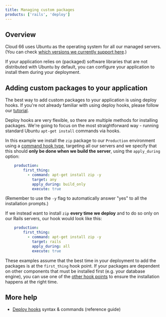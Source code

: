 ```yaml
---
title: Managing custom packages
products: ['rails', 'deploy']
---
```


## Overview

Cloud 66 uses Ubuntu as the operating system for all our managed servers. (You can check [which versions we currently support here](/docs/specs-and-policies/technical-specifications).) 

If your application relies on (packaged) software libraries that are not distributed with Ubuntu by default, you can configure your application to install them during your deployment. 

## Adding custom packages to your application

The best way to add custom packages to your application is using deploy hooks. If you're not already familiar with using deploy hooks, please follow our [tutorial](/docs/deploy-hooks/deploy-hooks). 

Deploy hooks are very flexible, so there are multiple methods for installing packages. We're going to focus on the most straightforward way - running standard Ubuntu `apt-get install` commands via hooks. 

In this example we install the `zip` package to our `Production` environment using a [command hook type](/docs/deploy-hooks/deploy-hooks#hook-fields-commands), targeting all our servers and we specify that this should **only be done when we build the server**, using the `apply_during` option: 

```yaml
    production:
        first_thing:
          - command: apt-get install zip -y
            target: any
            apply_during: build_only
            execute: true
```

(Remember to use the `-y` flag to automatically answer "yes" to all the installation prompts.)

If we instead want to install `zip` **every time we deploy** and to do so only on our Rails servers, our hook would look like this:

```yaml
    production:
        first_thing:
          - command: apt-get install zip -y
            target: rails
            apply_during: all
            execute: true
```

These examples assume that the best time in your deployment to add the packages is at the `first_thing` hook point. If your packages are dependent on other components that must be installed first (e.g. your database engine), you can use one of the [other hook points](/docs/deploy-hooks/deploy-hooks#hook-points) to ensure the installation happens at the right time.

## More help

- [Deploy hooks](/docs/deploy-hooks/deploy-hooks) syntax & commands (reference guide)